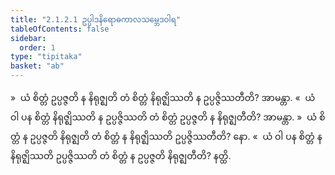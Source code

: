 ```yaml
---
title: "2.1.2.1 ဥပ္ပါဒနိရောဓကာလသမ္ဘေဒဝါရ"
tableOfContents: false
sidebar:
  order: 1
type: "tipitaka"
basket: "ab"
---
```



<DynamicBreadcrumb />

<Division number="84">

<Paragraph number="380">
»  ယံ စိတ္တံ ဥပ္ပဇ္ဇတိ န နိရုဇ္ဈတိ တံ စိတ္တံ နိရုဇ္ဈိဿတိ န ဥပ္ပဇ္ဇိဿတီတိ? အာမန္တာ.
</Paragraph>

<Paragraph number="381">
«  ယံ ဝါ ပန စိတ္တံ နိရုဇ္ဈိဿတိ န ဥပ္ပဇ္ဇိဿတိ တံ စိတ္တံ ဥပ္ပဇ္ဇတိ န နိရုဇ္ဈတီတိ? အာမန္တာ.
</Paragraph>

<Paragraph number="382">
»  ယံ စိတ္တံ န ဥပ္ပဇ္ဇတိ နိရုဇ္ဈတိ တံ စိတ္တံ န နိရုဇ္ဈိဿတိ ဥပ္ပဇ္ဇိဿတီတိ? နော.
</Paragraph>

<Paragraph number="383">
«  ယံ ဝါ ပန စိတ္တံ န နိရုဇ္ဈိဿတိ ဥပ္ပဇ္ဇိဿတိ တံ စိတ္တံ န ဥပ္ပဇ္ဇတိ နိရုဇ္ဈတီတိ? နတ္ထိ.
</Paragraph>
</Division>